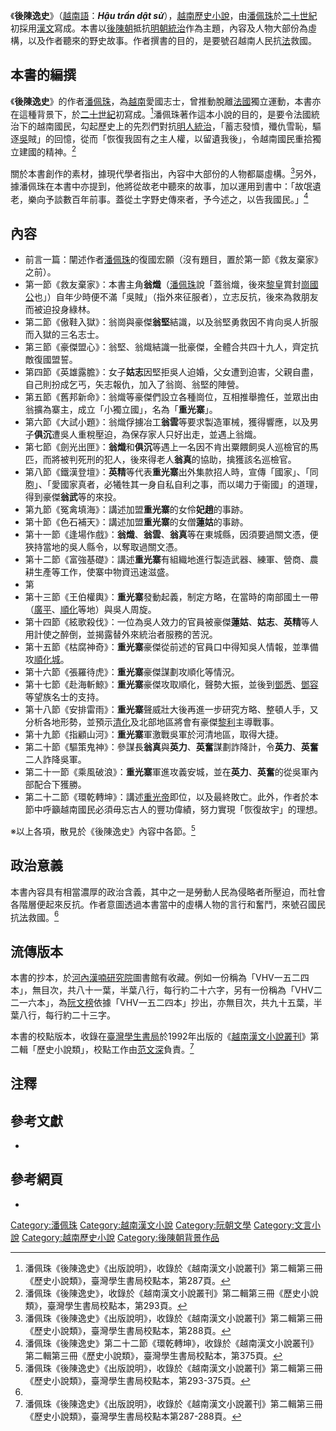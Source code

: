 {{Vietnamese|
 | picture=[[文件:後陳逸史.jpg|150px]]
 | caption=《後陳逸史》抄本封面
 | title=後陳逸史
 | han-nom=後陳逸史
 | chuquocngu=Hậu trần dật sử
 }}

《'''後陳逸史'''》（[[越南語|越南語]]：'''''Hậu trần dật sử'''''），[[越南|越南]][[歷史小說|歷史小說]]，由[[潘佩珠|潘佩珠]]於[[二十世紀|二十世紀]]初採用[[漢文|漢文]]寫成。本書以[[後陳朝|後陳朝]]抵抗[[安南屬明時期|明朝統治]]作為主題，內容及人物大部份為虛構，以及作者聽來的野史故事。作者撰書的目的，是要號召越南人民抗[[法國|法]]救國。

==本書的編撰==
《'''後陳逸史'''》的作者[[潘佩珠|潘佩珠]]，為[[越南|越南]]愛國志士，曾推動脫離[[法屬印度支那|法國]]獨立運動，本書亦在這種背景下，於[[二十世紀|二十世紀]]初寫成。<ref>潘佩珠《後陳逸史》《出版說明》，收錄於《越南漢文小說叢刊》第二輯第三冊《歷史小說類》，臺灣學生書局校點本，第287頁。</ref>潘佩珠著作這本小說的目的，是要令法國統治下的越南國民，勾起歷史上的先烈們對抗[[安南屬明時期|明人統治]]，「蓄志發憤，殲仇雪恥，驅逐[[明|吳]]賊」的回憶，從而「恢復我固有之主人權，以留遺我後」，令越南國民重拾獨立建國的精神。<ref>潘佩珠《後陳逸史》，收錄於《越南漢文小說叢刊》第二輯第三冊《歷史小說類》，臺灣學生書局校點本，第293頁。</ref>

關於本書創作的素材，據現代學者指出，內容中大部份的人物都屬虛構。<ref name="後陳逸史288">潘佩珠《後陳逸史》《出版說明》，收錄於《越南漢文小說叢刊》第二輯第三冊《歷史小說類》，臺灣學生書局校點本，第288頁。</ref>另外，據潘佩珠在本書中亦提到，他將從故老中聽來的故事，加以運用到書中：「故氓遺老，樂向予談數百年前事。蓋從土字野史傳來者，予今述之，以告我國民。」<ref>潘佩珠《後陳逸史》第二十二節《環乾轉坤》，收錄於《越南漢文小說叢刊》第二輯第三冊《歷史小說類》，臺灣學生書局校點本，第375頁。</ref>

==內容==
*前言一篇：闡述作者[[潘佩珠|潘佩珠]]的復國宏願（沒有題目，置於第一節《救友棄家》之前）。
*第一節《救友棄家》：本書主角'''翁熾'''（[[潘佩珠|潘佩珠]]說「蓋翁熾，後來[[黎利|黎皇]]賞封[[阮熾|崗國公]]也」）自年少時便不滿「吳賊」（指外來征服者），立志反抗，後來為救朋友而被迫投身綠林。
*第二節《傲鞋入獄》：翁崗與豪傑'''翁堅'''結識，以及翁堅勇救因不肯向吳人折服而入獄的三名志士。
*第三節《豪傑盟心》：翁堅、翁熾結識一批豪傑，全體合共四十九人，齊定抗敵復國盟誓。
*第四節《英雄露膽》：女子'''姑志'''因堅拒吳人迫婚，父女遭到迫害，父親自盡，自己則扮成乞丐，矢志報仇，加入了翁崗、翁堅的陣營。
*第五節《舊邦新命》：翁熾等豪傑們設立各種崗位，互相推舉擔任，並眾出由翁擴為寨主，成立「小獨立國」，名為「'''重光寨'''」。
*第六節《大試小題》：翁熾俘擄冶工'''翁雲'''等要求製造軍械，獲得響應，以及男子'''俱沉'''遭吳人重稅壓迫，為保存家人只好出走，並遇上翁熾。
*第七節《劍光出匣》：'''翁熾'''和'''俱沉'''等遇上一名因不肯出粟餵飼吳人巡檢官的馬匹，而將被判死刑的犯人，後來得老人'''翁真'''的協助，擒獲該名巡檢官。
*第八節《鐵漢登壇》：'''英精'''等代表'''重光寨'''出外集款招人時，宣傳「國家」、「同胞」、「愛國家真者，必犧牲其一身自私自利之事，而以竭力于衞國」的道理，得到豪傑'''翁武'''等的來投。
*第九節《冤禽填海》：講述加盟'''重光寨'''的女伶'''妃趙'''的事跡。
*第十節《色石補天》：講述加盟'''重光寨'''的女僧'''蓮姑'''的事跡。
*第十一節《逢場作戲》：'''翁熾'''、'''翁雲'''、'''翁真'''等在東城縣，因須要過關文憑，便狹持當地的吳人縣令，以奪取過關文憑。
*第十二節《富強基礎》：講述'''重光寨'''有組織地進行製造武器、練軍、營商、農耕生產等工作，使寨中物資迅速滋盛。
*第
*第十三節《王伯權輿》：'''重光寨'''發動起義，制定方略，在當時的南部國土一帶（[[廣平省|廣平]]、[[順化府|順化]]等地）與吳人周旋。
*第十四節《絃歌殺伐》：一位為吳人效力的官員被豪傑'''蓮姑'''、'''姑志'''、'''英精'''等人用計使之醉倒，並揭露替外來統治者服務的苦況。
*第十五節《枯腐神奇》：'''重光寨'''豪傑從前述的官員口中得知吳人情報，並準備攻[[順化市|順化城]]。
*第十六節《張羅待虎》：'''重光寨'''豪傑謀劃攻順化等情況。
*第十七節《赴海斬鯨》：'''重光寨'''豪傑攻取順化，聲勢大振，並後到[[鄧悉|鄧悉]]、[[鄧容|鄧容]]等望族名士的支持。
*第十八節《安排雷雨》：'''重光寨'''聲威壯大後再進一步研究方略、整頓人手，又分析各地形勢，並預示[[清化省|清化]]及北部地區將會有豪傑[[黎利|黎利]]主導戰事。
*第十九節《指顧山河》：'''重光寨'''軍激戰吳軍於河清地區，取得大捷。
*第二十節《驅策鬼神》：參謀長'''翁真'''與'''英力'''、'''英奮'''謀劃詐降計，令'''英力'''、'''英奮'''二人詐降吳軍。
*第二十一節《乘風破浪》：'''重光寨'''軍進攻義安城，並在'''英力'''、'''英奮'''的從吳軍內部配合下獲勝。
*第二十二節《環乾轉坤》：講述[[重光帝|重光帝]]即位，以及最終敗亡。此外，作者於本節中呼籲越南國民必須毋忘古人的豐功偉績，努力實現「恢復故宇」的理想。
※以上各項，散見於《後陳逸史》內容中各節。<ref>潘佩珠《後陳逸史》《出版說明》，收錄於《越南漢文小說叢刊》第二輯第三冊《歷史小說類》，臺灣學生書局校點本，第293-375頁。</ref>

==政治意義==
本書內容具有相當濃厚的政治含義，其中之一是勞動人民為侵略者所壓迫，而社會各階層便起來反抗。作者意圖透過本書當中的虛構人物的言行和奮鬥，來號召國民抗[[法國|法]]救國。<ref name="後陳逸史288"/>

==流傳版本==
本書的抄本，於[[河內|河內]][[漢喃研究院|漢喃研究院]]圖書館有收藏。例如一份稱為「VHV一五二四本」，無目次，共八十一葉，半葉八行，每行約二十六字，另有一份稱為「VHV二二一六本」，為[[阮文榜|阮文榜]]依據「VHV一五二四本」抄出，亦無目次，共九十五葉，半葉八行，每行約二十三字。

本書的校點版本，收錄在[[臺灣學生書局|臺灣學生書局]]於1992年出版的《[[越南漢文小說叢刊|越南漢文小說叢刊]]》第二輯「歷史小說類」，校點工作由[[范文深|范文深]]負責。<ref>潘佩珠《後陳逸史》《出版說明》，收錄於《越南漢文小說叢刊》第二輯第三冊《歷史小說類》，臺灣學生書局校點本第287-288頁。</ref>

==注釋==
{{reflist|2}}

==參考文獻==
<div class="references-small">
*{{cite book|title=《'''後陳逸史'''》，收錄於《越南漢文小說叢刊》第二輯第三冊《歷史小說類》）|author=[[潘佩珠|潘佩珠]]|location=[[臺北|臺北]]|publisher=[[臺灣學生書局|臺灣學生書局]]（[[中華民國|民國]]八十一年）（1992年）|language=zh}}
</div>

==參考網頁==
*{{vi}}{{zh}}{{cite web|url=http://lib.nomfoundation.org/collection/1/volume/217/|title=Hội Bảo tồn Di sản chữ Nôm─潘佩珠《後陳逸史》|access-date=2012-02-13|archive-date=2021-03-11|archive-url=https://web.archive.org/web/20210311000714/https://lib.nomfoundation.org/collection/1/volume/217/|dead-url=no}}

[[Category:潘佩珠|Category:潘佩珠]]
[[Category:越南漢文小說|Category:越南漢文小說]]
[[Category:阮朝文學|Category:阮朝文學]]
[[Category:文言小說|Category:文言小說]]
[[Category:越南歷史小說|Category:越南歷史小說]]
[[Category:後陳朝背景作品|Category:後陳朝背景作品]]